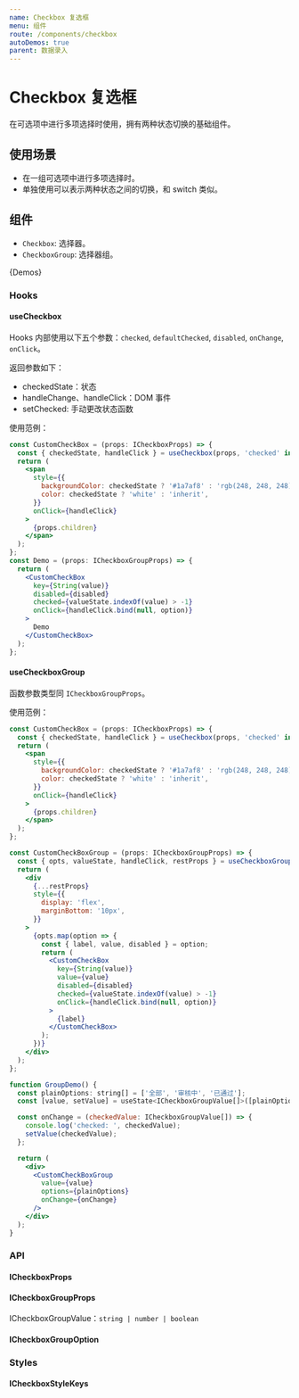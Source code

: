 ```yaml
---
name: Checkbox 复选框
menu: 组件
route: /components/checkbox
autoDemos: true
parent: 数据录入
---
```



<DocCheckboxStyle />

# Checkbox 复选框

在可选项中进行多项选择时使用，拥有两种状态切换的基础组件。

## 使用场景

- 在一组可选项中进行多项选择时。
- 单独使用可以表示两种状态之间的切换，和 switch 类似。

## 组件

- `Checkbox`: 选择器。
- `CheckboxGroup`: 选择器组。

{Demos}

### Hooks

#### useCheckbox

Hooks 内部使用以下五个参数：`checked`, `defaultChecked`, `disabled`, `onChange`, `onClick`。

返回参数如下：

- checkedState：状态
- handleChange、handleClick：DOM 事件
- setChecked: 手动更改状态函数

使用范例：

```jsx
const CustomCheckBox = (props: ICheckboxProps) => {
  const { checkedState, handleClick } = useCheckbox(props, 'checked' in props);
  return (
    <span
      style={{
        backgroundColor: checkedState ? '#1a7af8' : 'rgb(248, 248, 248)',
        color: checkedState ? 'white' : 'inherit',
      }}
      onClick={handleClick}
    >
      {props.children}
    </span>
  );
};
const Demo = (props: ICheckboxGroupProps) => {
  return (
    <CustomCheckBox
      key={String(value)}
      disabled={disabled}
      checked={valueState.indexOf(value) > -1}
      onClick={handleClick.bind(null, option)}
    >
      Demo
    </CustomCheckBox>
  );
};
```

#### useCheckboxGroup

函数参数类型同 `ICheckboxGroupProps`。

使用范例：

```jsx
const CustomCheckBox = (props: ICheckboxProps) => {
  const { checkedState, handleClick } = useCheckbox(props, 'checked' in props);
  return (
    <span
      style={{
        backgroundColor: checkedState ? '#1a7af8' : 'rgb(248, 248, 248)',
        color: checkedState ? 'white' : 'inherit',
      }}
      onClick={handleClick}
    >
      {props.children}
    </span>
  );
};

const CustomCheckBoxGroup = (props: ICheckboxGroupProps) => {
  const { opts, valueState, handleClick, restProps } = useCheckboxGroup(props);
  return (
    <div
      {...restProps}
      style={{
        display: 'flex',
        marginBottom: '10px',
      }}
    >
      {opts.map(option => {
        const { label, value, disabled } = option;
        return (
          <CustomCheckBox
            key={String(value)}
            value={value}
            disabled={disabled}
            checked={valueState.indexOf(value) > -1}
            onClick={handleClick.bind(null, option)}
          >
            {label}
          </CustomCheckBox>
        );
      })}
    </div>
  );
};

function GroupDemo() {
  const plainOptions: string[] = ['全部', '审核中', '已通过'];
  const [value, setValue] = useState<ICheckboxGroupValue[]>([plainOptions[1]]);

  const onChange = (checkedValue: ICheckboxGroupValue[]) => {
    console.log('checked: ', checkedValue);
    setValue(checkedValue);
  };

  return (
    <div>
      <CustomCheckBoxGroup
        value={value}
        options={plainOptions}
        onChange={onChange}
      />
    </div>
  );
}
```

### API

#### ICheckboxProps

<Props propsName="ICheckboxProps" />

#### ICheckboxGroupProps

ICheckboxGroupValue：`string | number | boolean`

<Props propsName="ICheckboxGroupProps" />

#### ICheckboxGroupOption

<Props propsName="ICheckboxGroupOption" />

### Styles

#### ICheckboxStyleKeys

<Styles typeName="ICheckboxStyleKeys" componentName="checkbox" />
